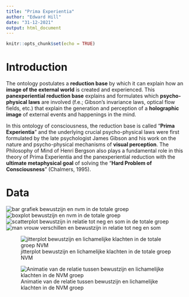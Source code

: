 ```yaml
---
title: "Prima Experientia"
author: "Edward Hill"
date: "31-12-2021"
output: html_document
---
```


```r
knitr::opts_chunk$set(echo = TRUE)
```

# **Introduction**

The ontology postulates a **reduction base** by which it can  explain how an **image of the external world** is created and experienced. This **panexperiential  reduction base** explains and formulates which **psycho-physical laws** are involved (f.e.; Gibson's invariance laws, optical flow fields, etc.) that explain the generation and perception of a **holographic image** of external events and happenings in the mind. 

In this ontology of consciousness, the reduction base is called "**Prima Experientia**" and the underlying crucial psycho-physical laws were first formulated by the late psychologist James Gibson and his work on the nature and psycho-physical mechanisms of **visual perception**. The Philosophy of Mind of Henri Bergson also plays a fundamental role in this theory of Prima Experientia and the panexperiential reduction with the **ultimate metaphysical goal** of solving the "**Hard Problem of Consciousness**" (Chalmers, 1995). 
 


# **Data**

![bar grafiek bewustzijn en nvm in de totale groep](https://raw.githubusercontent.com/EdwardHill15/Data/main/Prima%20Experientia/bar_t_earthly.png)
![boxplot bewustzijn en nvm in de totale groep](https://raw.githubusercontent.com/EdwardHill15/Data/main/Prima%20Experientia/boxplot_t_natural.png)
![scatterplot bewustzijn in relatie tot neg en som in de totale groep](https://raw.githubusercontent.com/EdwardHill15/Data/main/Prima%20Experientia/Scatter_t_natural.png)
![man vrouw verschillen en bewustzijn in relatie tot neg en som](https://raw.githubusercontent.com/EdwardHill15/Data/main/Prima%20Experientia/Scatter_mf_natural.png)


![jitterplot bewustzijn en lichamelijke klachten in de totale groep NVM](https://raw.githubusercontent.com/EdwardHill15/Data/main/Prima%20Experientia/jitter_som.png)

![Animatie van de relatie tussen bewustzijn en lichamelijke klachten in de NVM groep](https://raw.githubusercontent.com/EdwardHill15/Data/main/Prima%20Experientia/bewustzijn_som.gif)




